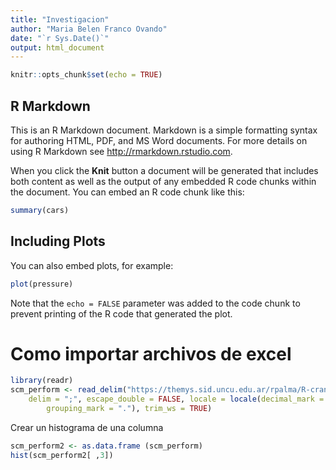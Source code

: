 ```yaml
---
title: "Investigacion"
author: "Maria Belen Franco Ovando"
date: "`r Sys.Date()`"
output: html_document
---
```


```r
knitr::opts_chunk$set(echo = TRUE)
```

## R Markdown

This is an R Markdown document. Markdown is a simple formatting syntax for authoring HTML, PDF, and MS Word documents. For more details on using R Markdown see <http://rmarkdown.rstudio.com>.

When you click the **Knit** button a document will be generated that includes both content as well as the output of any embedded R code chunks within the document. You can embed an R code chunk like this:

```r
summary(cars)
```

## Including Plots

You can also embed plots, for example:

```r
plot(pressure)
```

Note that the `echo = FALSE` parameter was added to the code chunk to prevent printing of the R code that generated the plot.


# Como importar archivos de excel

```r
library(readr)
scm_perform <- read_delim("https://themys.sid.uncu.edu.ar/rpalma/R-cran/scm_perform.csv", 
    delim = ";", escape_double = FALSE, locale = locale(decimal_mark = ",", 
        grouping_mark = "."), trim_ws = TRUE)

```


Crear un histograma de una columna

```r
scm_perform2 <- as.data.frame (scm_perform)
hist(scm_perform2[ ,3])
```









